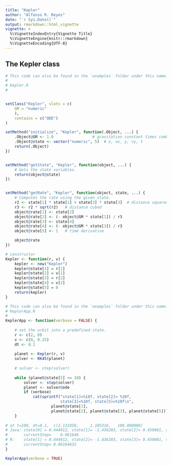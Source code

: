 ```yaml
---
title: "Kepler"
author: "Alfonso R. Reyes"
date: "`r Sys.Date()`"
output: rmarkdown::html_vignette
vignette: >
  %\VignetteIndexEntry{Vignette Title}
  %\VignetteEngine{knitr::rmarkdown}
  %\VignetteEncoding{UTF-8}
---
```


## The Kepler class

```r
# This code can also be found in the `examples` folder under this name:
#
# Kepler.R
#


setClass("Kepler", slots = c(
    GM = "numeric"
    ),
    contains = c("ODE")
)

setMethod("initialize", "Kepler", function(.Object, ...) {
    .Object@GM <- 1.0                 # gravitation constant times combined mass
    .Object@state <- vector("numeric", 5)  # x, vx, y, vy, t
    return(.Object)
})


setMethod("getState", "Kepler", function(object, ...) {
    # Gets the state variables.
    return(object@state)
})


setMethod("getRate", "Kepler", function(object, state, ...) {
    # Computes the rate using the given state.
    r2 <- state[1] * state[1] + state[3] * state[3]  # distance squared
    r3 <- r2 * sqrt(r2)   # distance cubed
    object@rate[1] <- state[2]
    object@rate[2] <- (- object@GM * state[1]) / r3
    object@rate[3] <- state[4]
    object@rate[4] <- (- object@GM * state[3]) / r3
    object@rate[5] <- 1   # time derivative

    object@rate
})

# constructor
Kepler <- function(r, v) {
    kepler <- new("Kepler")
    kepler@state[1] = r[1]
    kepler@state[2] = v[1]
    kepler@state[3] = r[2]
    kepler@state[4] = v[2]
    kepler@state[5] = 0
    return(kepler)
}

# This code can also be found in the `examples` folder under this name:
# KeplerApp.R
#
KeplerApp <- function(verbose = FALSE) {
    
    # set the orbit into a predefined state.
    r <- c(2, 0)
    v <- c(0, 0.25)
    dt <- 0.1
    
    planet <- Kepler(r, v)
    solver <- RK45(planet)
    
    # solver <- step(solver)
    
    while (planet@state[5] <= 10) {
        solver <- step(solver)
        planet <- solver@ode
        if (verbose)
            cat(sprintf("state[1]=%10f, state[2]= %10f,  
                        state[3]=%10f, state[5]=%10f\n",
                    planet@state[1],
                    planet@state[2], planet@state[3], planet@state[5]))
    }
    
# at t=100, dt=0.1,  c(2.131958,     1.105316,   100.000000)
# Java: state[0] = 0.444912, state[1]= -1.436203, state[2]= 0.459081, state[4]= 10.033245
#       currentStep=    0.061646
# R:    state[1] = 0.444912, state[2]= -1.436203, state[3]= 0.459081, state[5]= 10.033245
#       currentStep= 0.06164632
}

KeplerApp(verbose = TRUE)
```

